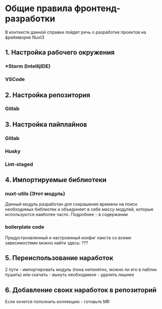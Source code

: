 # Общие правила фронтенд-разработки

В контексте данной справки пойдет речь о разработке проектов на фреймворке Nuxt3

## 1. Настройка рабочего окружения

### \*Storm (IntellijIDE)

### VSCode

## 2. Настройка репозитория

### Gitlab

## 3. Настройка пайплайнов

### Gitlab

### Husky

### Lint-staged

## 4. Импортируемые библиотеки

### nuxt-utils (Этот модуль)

Данный модуль разработан для сокрашения времени на поиск необходимых библиотек и объединяет в себе массу модулей,
которые используются наиболее часто. Подробнее - в содержании

### boilerplate code

Предустановленный и настроенный конфиг накста со всеми зависимостями можно найти здесь: ???

## 5. Переиспользование наработок

2 пути - импортировать модуль (пока непонятно, можно ли его в паблик пушить) или скачать - вынуть необходимое - удалить лишнее

## 6. Добавление своих наработок в репозиторий

Если хочется пополнить коллекцию - готовьте MR
